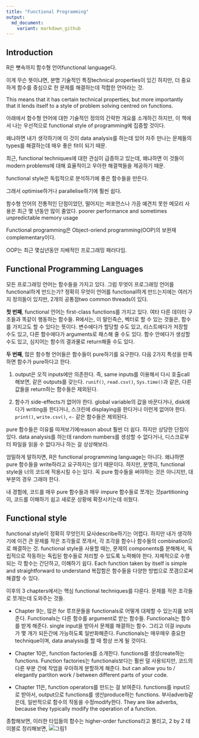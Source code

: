 ```yaml
---
title: "Functional Programming"
output:
  md_document:
    variant: markdown_github
---
```


## Introduction
R은 뼛속까지 함수형 언어functional language다.

이게 무슨 뜻이냐면, 분명 기술적인 특징technical properties이 있긴 하지만, 
	더 중요하게 함수를 중심으로 한 문제를 해결하는데 적합한 언어라는 것.
	
This means that it has certain technical properties, but more importantly that it
	lends itself to a style of problem solving centred on functions.

아래에서 함수형 언어에 대한 기술적인 정의의 간략한 개요를 소개하긴 하지만, 
	이 책에서 나는 우선적으로 functional style of programming에 집중할 것이다.
	
왜냐하면 내가 생각하기에 이 것이 data analysis를 하는데 있어 
	자주 만나는 문제들의 types를 해결하는데 매우 좋은 fit이 되기 때문.
	
최근, functional techniques에 대한 관심이 급증하고 있는데, 왜냐하면 이 것들이 modern problems에 대해
효율적이고 우아한 해결책들을 제공하기 때문.

functional style은 독립적으로 분석하기에 좋은 함수들을 만든다.
  
그래서 optimise하거나 parallelise하기에 훨씬 쉽다.

함수형 언어의 전통적인 단점이었던, 
	떨어지는 퍼포먼스나 가끔 예견치 못한 메모리 사용은 최근 몇 년동안 많이 줄었다.
	poorer performance and sometimes unpredictable memory usage

Functional programming은 Object-oriend programming(OOP)의 보완재complementary이다.

OOP는 최근 몇십년동안 지배적인 프로그래밍 패러다임.


## Functional Programming Languages
모든 프로그래밍 언어는 함수들을 가지고 있다. 
그럼 무엇이 프로그래밍 언어를 functional하게 만드는가?
정확히 무엇이 언어를 functional하게 만드는지에는 여러가지 정의들이 있지만, 2개의 공통점two common threads이 있다.

**첫 번째**, functional 언어는 first-class functions를 가지고 있다. 
여타 다른 데이터 구조들과 똑같이 행동하는 함수들.
R에서는, 이 말인즉슨, 벡터로 할 수 있는 것들은, 함수를 가지고도 할 수 있다는 뜻이다.
변수에다가 할당할 수도 있고, 리스트에다가 저장할 수도 있고, 다른 함수에다가 arguments로 패스해 줄 수도 있다.
함수 안에다가 생성할 수도 있고, 심지어는 함수의 결과물로 return해줄 수도 있다. 

**두 번째**, 많은 함수형 언어들은 함수들이 pure하기를 요구한다. 
다음 2가지 특성을 만족하면 함수가 pure하다고 한다.

1) output은 오직 inputs에만 의존한다. 
즉, same inputs를 이용해서 다시 호출call해보면, 같은 outputs를 갖는다.
`runif()`, `read.csv()`, `Sys.time()`과 같은, 다른 값들을 return하는 함수들은 제외된다.

2) 함수가 side-effects가 없어야 한다. global variable의 값을 바꾼다거나, disk에다가 writing을 한다거나,
스크린에 displaying을 한다거나 이런게 없어야 한다. 
`print()`, `write.csv()`, `<-` 같은 함수들은 제외된다.

pure 함수들은 이유를 따져보기에reason about 훨씬 더 쉽다. 하지만 상당한 단점이 있다.
data analysis를 하는데 random numbers를 생성할 수 없다거나, 디스크로부터 파일을 읽을 수 없다거나
하는 걸 상상해보라.

엄밀하게 말하자면, R은 functional programming language는 아니다.
왜냐하면 pure 함수들을 write하라고 요구하지는 않기 때문이다.
하지만, 분명히, functional style을 너의 코드에 적용시킬 수는 있다.
꼭 pure 함수들을 써야하는 것은 아니지만, 대부분의 경우 그래야 한다.

내 경험에, 코드를 매우 pure 함수들과 매우 impure 함수들로 쪼개는 것partitioning이,
	코드를 이해하기 쉽고 새로운 상황에 확장시키는데 쉬웠다.
	
	
## Functional style
functional style이 정확히 무엇인지 묘사describe하기는 어렵다.
하지만 내가 생각하기에 이건 큰 문제를 작은 조각들로 쪼개서, 
	각 조각을 함수나 함수들의 combination으로 해결하는 것.
functional style을 사용할 때는, 문제의 components를 분해해서,
	독립적으로 작동하는 독립된 함수들로 처리할 수 있도록 노력해야 한다.
자체적으로 수행되는 각 함수는 간단하고, 이해하기 쉽다.
Each function taken by itself is simple and straightforward to understand
복잡함은 함수들을 다양한 방법으로 쪼갬으로써 해결할 수 있다.


이후의 3 chapters에서는 핵심 functional techniques를 다룬다. 
문제를 작은 조각들로 쪼개는데 도와주는 것들.

- Chapter 9는, 많은 for 루프문들을 functionals로 어떻게 대체할 수 있는지를 보여준다.
Functionals는 다른 함수를 argument로 받는 함수들.
Functionals는 함수를 받게 해준다. single input을 받아서 문제를 해결하는 함수.
	그리고 이걸 inputs가 몇 개가 되든간에 가능하도록 일반화해준다.
Functionals는 매우매우 중요한 technique이며, data analysis를 할 때 항상 쓰게 될 것이다.

- Chapter 10은, function factories를 소개한다.
functions를 생성create하는 functions. 
Function factories는 functionals보다는 훨씬 덜 사용되지만, 
	코드의 다른 부분 간에 작업을 우아하게 분할하게 해준다.
	but can allow you to / elegantly partiton work / between different parts of your code.

- Chapter 11은, function operators를 만드는 걸 보여준다.
functions를 input으로 받아서, output으로 functions를 생산produce하는 functions.
부사adverb같은데, 일반적으로 함수의 작동을 수정modify한다.
They are like adverbs, because they typically modify the operation of a function.

종합해보면, 이러한 타입들의 함수는 higher-order functions라고 불리고, 2 by 2 테이블로 정리해보면,
![그림1](https://d33wubrfki0l68.cloudfront.net/1dff819e743f280bbab1c55f8f063e60b6a0d2fb/2269e/diagrams/fp.png)